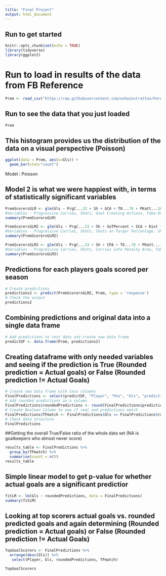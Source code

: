 ---
title: "Final Project"
output: html_document
---

## Run to get started

```{r setup, include=FALSE}
knitr::opts_chunk$set(echo = TRUE)
library(tidyverse)
library(ggplot2)
```

# Run to load in results of the data from FB Reference
```{r}
Prem <- read_csv("https://raw.githubusercontent.com/ashwinstratton/Forecasting-Final-Datasets/main/PremData.csv")
```
## Run to see the data that you just loaded
```{r}
Prem
```

## This histogram provides us the distribution of the data on a visual perspective (Poisson)
```{r}
ggplot(data = Prem, aes(x=Gls)) +
  geom_bar(stat="count")
```

Model : Poisson

## Model 2 is what we were happiest with, in terms of statistically significant variables

```{r}
PremScorersGLM <- glm(Gls ~ PrgC...23 + Sh + GCA + TO...78 + PKatt...16 , family = "poisson", data=Prem) 
#Variables - Progressive Carries, Shots, Goal Creating Actions, Take-Ons, Penalty Kick Attempts
summary(PremScorersGLM)
```

```{r}
PremScorersGLM2 <- glm(Gls ~ PrgC...23 + Sh + SoTPercent + SCA + Dist + Prem$`90s` , family = "poisson", data=Prem) 
#Variables - Progressive Carries, Shots, Shots on Targer Percentage, Shot Creating Actions, Avg Shot Distance, 90s Played (Total Minutes/90)
summary(PremScorersGLM2)
```

```{r}
PremScorersGLM3 <- glm(Gls ~ PrgC...23 + Sh + CPA + TO...78 + PKatt...16 + SoT90 + SoTPercent , family = "poisson", data=Prem) 
#Variables - Progressive Carries, Shots, Carries into Penalty Area, Take-Ons, Pentalty Kick Attempts, Shots on Target per 90, and Shots on Target Percentage
summary(PremScorersGLM3)
```
## Predictions for each players goals scored per season
```{r}
# Create predictions
predictions2 <- predict(PremScorersGLM2, Prem, type = 'response')
# Check the output
predictions2
```

## Combining predictions and original data into a single data frame
```{r}
# Add predictions to test data and create new data frame
predictDF <- data.frame(Prem, predictions2)
```

## Creating dataframe with only needed variables and seeing if the prediction is True (Rounded prediction = Actual goals) or False (Rounded prediction != Actual Goals)
```{r}
# Create new data frame with less columns
FinalPredictions <- select(predictDF, "Player", "Pos", "Gls", "predictions2")
# Add rounded predictions as a column
FinalPredictions$roundedPredictions <- round(FinalPredictions$predictions, 0)
# Create Boolean Column to see if real and predictions match
FinalPredictions$TFmatch <- FinalPredictions$Gls == FinalPredictions$roundedPredictions
# Check data structure 
FinalPredictions
```

##Getting the overall True/False ratio of the whole data set (NA is goalkeepers who almost never score)
```{r}
results_table <- FinalPredictions %>%
  group_by(TFmatch) %>%
  summarise(count = n())
results_table
```

## Simple linear model to get p-value for whether actual goals are a significant predictior

```{r}
fitLM <- lm(Gls ~ roundedPredictions, data = FinalPredictions)
summary(fitLM)
```

## Looking at top scorers actual goals vs. rounded predicted goals and again determining (Rounded prediction = Actual goals) or False (Rounded prediction != Actual Goals)
```{r}
TopGoalScorers <- FinalPredictions %>% 
  arrange(desc(Gls)) %>%
   select(Player, Gls, roundedPredictions, TFmatch)

TopGoalScorers
```

